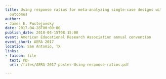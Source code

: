 ```yaml
---
title: Using response ratios for meta-analyzing single-case designs with behavioral
  outcomes
author:
- James E. Pustejovsky
date: 2017-04-28T00:00:00
publish_date: 2018-04-15T08:15:00
event: American Educational Research Association annual convention
event_short: AERA 2017
location: San Antonio, TX
links:
- faicon: file
  text: PDF
  url: /files/AERA-2017-poster-Using-response-ratios.pdf

---
```




